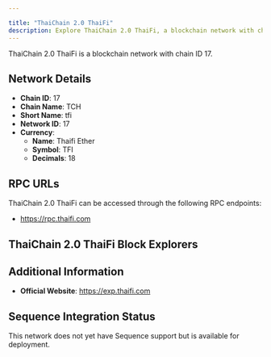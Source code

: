 ```yaml
---

title: "ThaiChain 2.0 ThaiFi"
description: Explore ThaiChain 2.0 ThaiFi, a blockchain network with chain ID 17. Learn about its native currency, Thaifi Ether, and how to interact with the network.
---
```




ThaiChain 2.0 ThaiFi is a blockchain network with chain ID 17.

## Network Details

- **Chain ID**: 17
- **Chain Name**: TCH
- **Short Name**: tfi
- **Network ID**: 17
- **Currency**: 
  - **Name**: Thaifi Ether
  - **Symbol**: TFI
  - **Decimals**: 18

## RPC URLs

ThaiChain 2.0 ThaiFi can be accessed through the following RPC endpoints:

- https://rpc.thaifi.com

## ThaiChain 2.0 ThaiFi Block Explorers



## Additional Information

- **Official Website**: https://exp.thaifi.com

## Sequence Integration Status

This network does not yet have Sequence support but is available for deployment.
